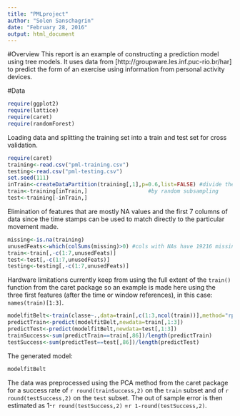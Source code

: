 ```yaml
---
title: "PMLproject"
author: "Solen Sanschagrin"
date: "February 28, 2016"
output: html_document
---
```

#Overview
This report is an example of constructing a prediction model using tree models. It uses data from  [http://groupware.les.inf.puc-rio.br/har] to predict the form of an exercise using information from personal activity devices.

#Data

```r
require(ggplot2)
require(lattice)
require(caret)
require(randomForest)
```

Loading data and splitting the training set into a train and test set for cross validation.
```r
require(caret)
training<-read.csv("pml-training.csv")
testing<-read.csv("pml-testing.csv")
set.seed(111)
inTrain<-createDataPartition(training[,1],p=0.6,list=FALSE) #divide the training set 
train<-training[inTrain,]                   #by random subsampling
test<-training[-inTrain,]
```

 Elimination of features that are mostly NA values and the first 7 columns of data since the time stamps can be used to match directly to the particular movement made.
```r
missing<-is.na(training)
unusedFeats<-which(colSums(missing)>0) #cols with NAs have 19216 missing values (data has 19622 rows)
train<-train[,-c(1:7,unusedFeats)]
test<-test[,-c(1:7,unusedFeats)]
testing<-testing[,-c(1:7,unusedFeats)]
```

Hardware limitations currently keep from using the full extent of the `train()` function from the caret package so an example is made here using the three first features (after the time or window references), in this case: `names(train)[1:3]`.

```r

modelfitBelt<-train(classe~.,data=train[,c(1:3,ncol(train))],method="rpart",preProcess="pca")
predictTrain<-predict(modelfitBelt,newdata=train[,1:3])
predictTest<-predict(modelfitBelt,newdata=test[,1:3])
trainSuccess<-sum(predictTrain==train[,86])/length(predictTrain)
testSuccess<-sum(predictTest==test[,86])/length(predictTest)
```
The generated model:
```r
modelfitBelt
```
The data was preprocessed using the PCA method from the caret package for a success rate of `r round(trainSuccess,2)` on the `train` subset and of `r round(testSuccess,2)` on the `test` subset. The out of sample error is then estimated as 1-`r round(testSuccess,2)` =`r 1-round(testSuccess,2)`.

